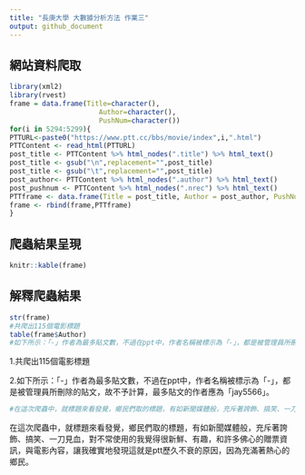 ```yaml
---
title: "長庚大學 大數據分析方法 作業三"
output: github_document
---
```

 

## 網站資料爬取
```r
library(xml2)
library(rvest) 
frame = data.frame(Title=character(),
                      Author=character(),
                      PushNum=character())
for(i in 5294:5299){
PTTURL<-paste0("https://www.ptt.cc/bbs/movie/index",i,".html") 
PTTContent <- read_html(PTTURL)
post_title <- PTTContent %>% html_nodes(".title") %>% html_text() 
post_title <- gsub("\n",replacement="",post_title)
post_title <- gsub("\t",replacement="",post_title)
post_author<- PTTContent %>% html_nodes(".author") %>% html_text()
post_pushnum <- PTTContent %>% html_nodes(".nrec") %>% html_text()
PTTframe <- data.frame(Title = post_title, Author = post_author, PushNum = post_pushnum)
frame <- rbind(frame,PTTframe)
}

```



## 爬蟲結果呈現
```r
knitr::kable(frame)
```

## 解釋爬蟲結果 
```r
str(frame)
#共爬出115個電影標題
table(frame$Author)
#如下所示：「-」作者為最多貼文數，不過在ppt中，作者名稱被標示為「-」，都是被管理員所刪除的貼文，故不予計算，最多貼文的作者應為「jay5566」。

```

1.共爬出115個電影標題


2.如下所示：「-」作者為最多貼文數，不過在ppt中，作者名稱被標示為「-」，都是被管理員所刪除的貼文，故不予計算，最多貼文的作者應為「jay5566」。


```r
#在這次爬蟲中，就標題來看發覺，鄉民們取的標題，有如新聞媒體般，充斥著誇飾、搞笑、一刀見血，對不常使用的我覺得很新鮮、有趣，和許多佛心的贈票資訊，與電影內容，讓我確實地發現這就是ptt歷久不衰的原因，因為充滿著熱心的鄉民。


```
在這次爬蟲中，就標題來看發覺，鄉民們取的標題，有如新聞媒體般，充斥著誇飾、搞笑、一刀見血，對不常使用的我覺得很新鮮、有趣，和許多佛心的贈票資訊，與電影內容，讓我確實地發現這就是ptt歷久不衰的原因，因為充滿著熱心的鄉民。
